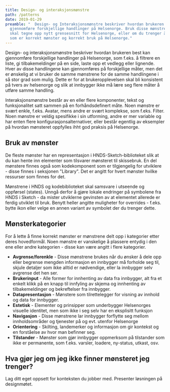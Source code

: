 ```yaml
---
title: Design- og interaksjonsmønstre
path: /patterns
date: 2019-01-29
preamble: "  Design- og Interaksjonsmønstre beskriver hvordan brukeren best kan
  gjennomføre forskjellige handlinger på Helsenorge. Bruk disse mønstrene om du
  skal tegne opp nytt grensesnitt for Helsenorge, eller om du trenger å vite hva
  som er korrekt mønster og korrekt bruk på Helsenorge."
---
```

Design- og interaksjonsmønstre beskriver hvordan brukeren best kan gjennomføre forskjellige handlinger på Helsenorge, som f.eks. å filtrere en liste, gi tilbakemeldinger på en side, laste opp et vedlegg eller lignende. Hver av disse handlingene kan gjennomføres på forskjellige måter, men det er ønskelig at vi bruker de samme mønstrene for de samme handlingene i så stor grad som mulig. Dette er for at brukeropplevelsen skal bli konsistent på tvers av helsenorge og slik at innbygger ikke må lære seg flere måter å utføre samme handling.

Interaksjonsmønstre består av en eller flere komponenter, tekst og   funksjonalitet satt sammen på en forhåndsdefinert måte. Noen mønstre er svært enkle, f.eks. Avatar, mens andre er svært komplekse, som f.eks. Filter. Noen mønstre er veldig spesifikke i sin utforming, andre er mer variable og har enten flere konfigurasjonsalternativer, eller består egentlig av eksempler på hvordan mønsteret oppfylles ihht god praksis på Helsenorge. 

## Bruk av mønster

De fleste mønster har en representasjon i HNDS-Sketch-biblioteket slik at du kan hente inn elementer som tilsvarer mønsteret til skissebruk. En del mønstere finnes også som kodekomponent som er tilgjengelig for utviklere - disse finnes i seksjonen "Library". Det er angitt for hvert mønster hvilke ressurser som finnes for det.

Mønstrene i HNDS og kodebiblioteket skal samsvare i utseende og oppførsel (states). Unngå derfor å gjøre lokale endringer på symbolene fra HNDS i Sketch - da mister utviklerne gevinsten av at elementet allerede er ferdig utviklet til bruk. Benytt heller angitte muligheter for overrides - f.eks. bytte ikon eller velge en annen variant av symbolet der du trenger dette.

## Mønsterkategorier

For å lette å finne korrekt mønster er mønstrene delt opp i kategorier etter deres hovedformål. Noen mønstre er vanskelige å plassere entydig i den ene eller andre kategorien - disse kan være angitt i flere kategorier.

- **Avgrense/forenkle** - Disse mønstrene brukes når du ønsker å dele opp eller begrense mengden informasjon en innbygger må forholde seg til, skjule detaljer som ikke alltid er nødvendige, eller la innbygger selv avgrense det hen ser.
- **Brukerinput** - Alle former for innhenting av data fra innbygger, alt fra et enkelt klikk på en knapp til innfyling av skjema og innhenting av tilbakemeldinger og bekreftelser fra innbygger.
- **Datapresentasjon** - Mønstere som tilrettelegger for visning av innhold og data for innbygger.
- **Estetisk** - Elementer og prinsipper som underbygger Helsenorges visuelle identitet, men som ikke i seg selv har en eksplisitt funksjon
- **Navigasjon** - Disse mønstrene lar innbygger forflytte seg mellom innholdsområder og tjenester på og evt. utenfor Helsenorge 
- **Orientering** - Skilting, landemerker og informasjon om gir kontekst og en forståelse av hvor man befinner seg.
- **Tilstander** - Mønster som gjør innbygger oppmerksom på tilstander som ikke er permanente, som f.eks. varsler, loadere, ny-status, utkast, osv.

## Hva gjør jeg om jeg ikke finner mønsteret jeg trenger?

Lag ditt eget oppsett for konteksten du jobber med. Presenter løsningen på designmøtet.



